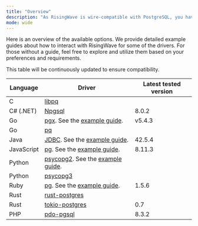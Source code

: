```yaml
---
title: "Overview"
description: "As RisingWave is wire-compatible with PostgreSQL, you have the flexibility to utilize third-party PostgreSQL drivers to seamlessly interact with RisingWave from your applications."
mode: wide
---
```


Here is an overview of the available options. We provide detailed example guides about how to interact with RisingWave for some of the drivers. For those without a guide, feel free to explore and utilize them based on your preferences and requirements.

This table will be continuously updated to ensure compatibility.

| Language   | Driver                                                                                                       | Latest tested version |
| ---------- | ------------------------------------------------------------------------------------------------------------ | --------------------- |
| C          | [libpq](https://www.postgresql.org/docs/current/libpq.html)                                                  |                       |
| C# (.NET)  | [Npgsql](https://www.npgsql.org/)                                                                            | 8.0.2                 |
| Go         | [pgx](https://pkg.go.dev/github.com/jackc/pgx/v5). See the [example guide](sdks/go.mdx).  | v5.4.3                |
| Go         | [pq](https://github.com/lib/pq)                                                                              |                       |
| Java       | [JDBC](https://jdbc.postgresql.org/). See the [example guide](/sdks/java.md).             | 42.5.4                |
| JavaScript | [pg](https://www.npmjs.com/package/pg). See the [example guide](/sdks/nodejs.md).         | 8.11.3                |
| Python     | [psycopg2](https://pypi.org/project/psycopg2/). See the [example guide](python.md). |                       |
| Python     | [psycopg3](https://pypi.org/project/psycopg/)                                                                |                       |
| Ruby       | [pg](https://github.com/ged/ruby-pg). See the [example guide](/sdks/ruby.md).             | 1.5.6                 |
| Rust       | [rust-postgres](https://crates.io/crates/postgres)                                                           |                       |
| Rust       | [tokio-postgres](https://docs.rs/tokio-postgres/latest/tokio%5Fpostgres/)                                    | 0.7                   |
| PHP        | [pdo-pgsql](https://www.php.net/manual/en/ref.pdo-pgsql.php)                                                 | 8.3.2                 |
